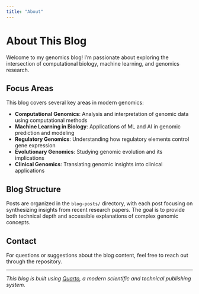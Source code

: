 ```yaml
---
title: "About"
---
```


# About This Blog

Welcome to my genomics blog! I'm passionate about exploring the intersection of computational biology, machine learning, and genomics research.

## Focus Areas

This blog covers several key areas in modern genomics:

- **Computational Genomics**: Analysis and interpretation of genomic data using computational methods
- **Machine Learning in Biology**: Applications of ML and AI in genomic prediction and modeling
- **Regulatory Genomics**: Understanding how regulatory elements control gene expression
- **Evolutionary Genomics**: Studying genomic evolution and its implications
- **Clinical Genomics**: Translating genomic insights into clinical applications

## Blog Structure

Posts are organized in the `blog-posts/` directory, with each post focusing on synthesizing insights from recent research papers. The goal is to provide both technical depth and accessible explanations of complex genomic concepts.

## Contact

For questions or suggestions about the blog content, feel free to reach out through the repository.

---

*This blog is built using [Quarto](https://quarto.org/), a modern scientific and technical publishing system.*
